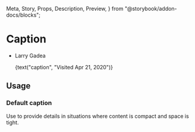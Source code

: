   Meta,
  Story,
  Props,
  Description,
  Preview,
} from "@storybook/addon-docs/blocks";

<Meta title="Components / Titles and text / Caption" component={Caption} />

# Caption

<Description of={Caption} />

<Preview withToolbar>
  <Story name="Example">
    <ul>
      <li>
        <p>Larry Gadea</p>
        <Caption>{text("caption", "Visited Apr 21, 2020")}</Caption>
      </li>
    </ul>
  </Story>
</Preview>

<Props of={Caption} />

## Usage

### Default caption

Use to provide details in situations where content is compact and space is tight.
